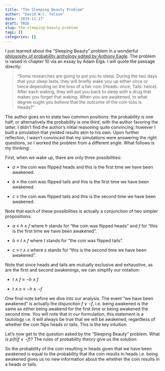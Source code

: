 ```yaml
---
title: "The Sleeping Beauty Problem"
author: "David W.C. Telson"
date: '2019-11-17'
draft: TRUE
slug: the-sleeping-beauty-problem
tags: []
categories: []
---
```


I just learned about the "Sleeping Beauty" problem in a wonderful [philosophy of probability anthology edited by Anthony Eagle](https://www.amazon.com/Philosophy-Probability-Contemporary-Readings-Routledge/dp/0415483875). The problem is raised in chapter 10 via an essay by Adam Elga. I will quote the passage directly:

> "Some researches are going to put you to sleep. During the two days that your sleep lasts, they will briefly wake you up either once or twice depending on the toss of a fair coin (Heads: once; Tails: twice). After each waking, they will put you back to sleep with a drug that makes you forget that waking. When you are awakened, to what degree ought you believe that the outcome of the coin toss is Heads?"


The author goes on to state two common positions: the probability is one half; or alternatively the probability is one third, with the author favoring the latter. I didn't find the author's initial reasoning quite convincing; however I built a simulation that yielded results akin to his own. Upon further reflection, I wasn't convinced that my simulations were answering the right questions, so I worked the problem from a different angle. What follows is my thinking:

First, when we wake up, there are only three possibilities:

- $a \equiv \text{the coin was flipped heads and this is the first time we have been awakened.}$ 

- $b \equiv \text{the coin was flipped tails and this is the first time we have been awakened.}$

- $c \equiv \text{the coin was flipped tails and this is the second time we have been awakened.}$

Note that each of these possibilities is actually a conjunction of two simpler propositions:

- $a \equiv h \wedge f$ where $h$ stands for "the coin was flipped heads" and $f$ for "this is the first time we have been awakened".

- $b \equiv t \wedge f$ where $t$ stands for "the coin was flipped tails".

- $c \equiv t \wedge s$ where $s$ stands for "this is the second time we have been awakened".

Note that since heads and tails are mutually exclusive and exhaustive, as are the first and second awakenings, we can simplify our notation:

- $t \wedge f \equiv \neg h \wedge f$

- $t \wedge s \equiv \neg h \wedge \neg f$

One final note before we dive into our analysis. The event "we have been awakened" is actually the disjunction $f \vee \neg f$, i.e. being awakened is the same as either being awakend for the first time or being awakened the second time. You will note that in our formulation, this statement is a tautology i.e. it will always be true that we will be awakened, regardless of whether the coin flips heads or tails. This is the key intuition. 

Let's now get to the question asked by the "Sleeping Beauty" problem. What is $p(h|f \vee \neg f)$? The rules of probability theory give us the solution:

\begin{aligned}

p(h|f \vee \neg f) &= p(h|\top) & f\vee\neg f \text{ is a tautology} \\
\\
&= \frac{p(h \wedge \top)}{p(\top)} & \text{definition of conditional probability} \\
\\

&= p(h \wedge \top) & \text{probability of a tautology is 1}\\
\\

&= p(h) & \text{absorption law}\\
\\

\end{aligned}

So the probability of the coin resulting in heads given that we have been awakened is equal to the probability that the coin results in heads i.e. being awakened gives us no new information about the whether the coin results in a heads or tails.  




